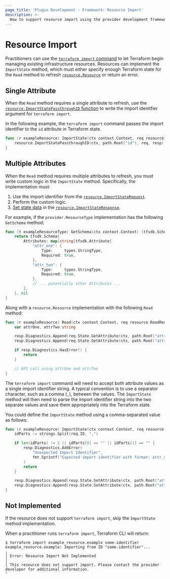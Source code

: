 ```yaml
---
page_title: 'Plugin Development - Framework: Resource Import'
description: >-
  How to support resource import using the provider development framework.
---
```


# Resource Import

Practitioners can use the  [`terraform import` command](/terraform/cli/commands/import) to let Terraform begin managing existing infrastructure resources. Resources can implement the `ImportState` method, which must either specify enough Terraform state for the `Read` method to refresh [`resource.Resource`](https://pkg.go.dev/github.com/hashicorp/terraform-plugin-framework/resource#Resource) or return an error.

## Single Attribute

When the `Read` method requires a single attribute to refresh, use the [`resource.ImportStatePassthroughID` function](https://pkg.go.dev/github.com/hashicorp/terraform-plugin-framework/resource#ImportStatePassthroughID) to write the import identifier argument for `terraform import`.

In the following example, the `terraform import` command passes the import identifier to the `id` attribute in Terraform state.

```go
func (r exampleResource) ImportState(ctx context.Context, req resource.ImportStateRequest, resp *resource.ImportStateResponse) {
    resource.ImportStatePassthroughID(ctx, path.Root("id"), req, resp)
}
```

## Multiple Attributes

When the `Read` method requires multiple attributes to refresh, you must write custom logic in the `ImportState` method. Specifically, the implementation must:

1. Use the import identifier from the [`resource.ImportStateRequest`](https://pkg.go.dev/github.com/hashicorp/terraform-plugin-framework/resource#ImportStateRequest). 
1. Perform the custom logic.
1. [Set state data](/plugin/framework/writing-state) in the [`resource.ImportStateResponse`](https://pkg.go.dev/github.com/hashicorp/terraform-plugin-framework/resource#ImportStateResponse).

For example, if the `provider.ResourceType` implementation has the following `GetSchema` method:

```go
func (t exampleResourceType) GetSchema(ctx context.Context) (tfsdk.Schema, diag.Diagnostics) {
    return tfsdk.Schema{
        Attributes: map[string]tfsdk.Attribute{
            "attr_one": {
                Type:     types.StringType,
                Required: true,
            },
            "attr_two": {
                Type:     types.StringType,
                Required: true,
            },
            // ... potentially other Attributes ...
        },
    }, nil
}
```

Along with a `resource.Resource` implementation with the following `Read` method:

```go
func (r exampleResource) Read(ctx context.Context, req resource.ReadRequest, resp *resource.ReadResponse) {
    var attrOne, attrTwo string

    resp.Diagnostics.Append(req.State.GetAttribute(ctx, path.Root("attr_one"), &attrOne)...)
    resp.Diagnostics.Append(req.State.GetAttribute(ctx, path.Root("attr_two"), &attrTwo)...)

    if resp.Diagnostics.HasError() {
        return
    }

    // API call using attrOne and attrTwo
}
```

The `terraform import` command will need to accept both attribute values as a single import identifier string. A typical convention is to use a separator character, such as a comma (`,`), between the values. The `ImportState` method will then need to parse the import identifier string into the two separate values and save them appropriately into the Terraform state.

You could define the `ImportState` method using a comma-separated value as follows:

```go
func (r exampleResource) ImportState(ctx context.Context, req resource.ImportStateRequest, resp *resource.ImportStateResponse) {
    idParts := strings.Split(req.ID, ",")

    if len(idParts) != 2 || idParts[0] == "" || idParts[1] == "" {
        resp.Diagnostics.AddError(
            "Unexpected Import Identifier",
            fmt.Sprintf("Expected import identifier with format: attr_one,attr_two. Got: %q", req.ID),
        )
        return
    }

    resp.Diagnostics.Append(resp.State.SetAttribute(ctx, path.Root("attr_one"), idParts[0])...)
    resp.Diagnostics.Append(resp.State.SetAttribute(ctx, path.Root("attr_two"), idParts[1])...)
}
```

## Not Implemented

If the resource does not support `terraform import`, skip the `ImportState` method implementation.

When a practitioner runs `terraform import`, Terraform CLI will return:

```console
$ terraform import example_resource.example some-identifier
example_resource.example: Importing from ID "some-identifier"...
╷
│ Error: Resource Import Not Implemented
│ 
│ This resource does not support import. Please contact the provider developer for additional information.
╵
```
